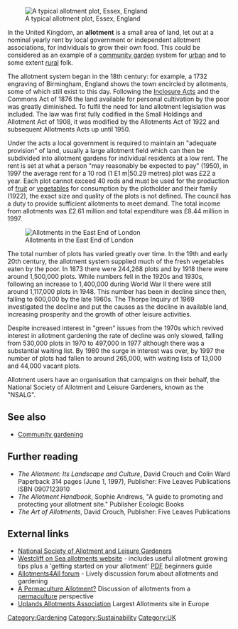 [[Image:Allotment1.jpg|right|thumb|A typical allotment plot, Essex, England ]]

In the United Kingdom, an '''allotment'''  is a small area of land, let out at a nominal yearly rent by local government or independent allotment associations, for individuals to grow their own food.  This could be considered as an example of a [[community garden]] system for [[urban area|urban]] and to some extent [[rural]] folk.

The allotment system began in the 18th century: for example, a 1732 engraving of Birmingham, England shows the town encircled by allotments, some of which still exist to this day. Following the [[Inclosure Act]]s and the Commons Act of 1876 the land available for personal cultivation by the poor was greatly diminished. To fulfil the need for land allotment legislation was included. The law was first fully codified in the Small Holdings and Allotment Act of 1908, it was modified by the Allotments Act of 1922 and subsequent Allotments Acts up until 1950.

Under the acts a local government is required to maintain an "adequate provision" of land, usually a large allotment field which can then be subdivided into allotment gardens for individual residents at a low rent. The rent is set at what a person "may reasonably be expected to pay" (1950), in 1997 the average rent for a 10 rod (1 E1 m|50.29 metres) plot was £22 a year. Each plot cannot exceed 40 rods and must be used for the production of [[fruit]] or [[vegetable]]s for consumption by the plotholder and their family (1922), the exact size and quality of the plots is not defined. The council has a duty to provide sufficient allotments to meet demand. The total income from allotments was £2.61 million and total expenditure was £8.44 million in 1997.

[[Image:Allotments_in_London_E15.jpg|thumb|left|Allotments in the East End of London]]

The total number of plots has varied greatly over time. In the 19th and early 20th century, the allotment system supplied much of the fresh vegetables eaten by the poor. In 1873 there were 244,268 plots and by 1918 there were around 1,500,000 plots. While numbers fell in the 1920s and 1930s, following an increase to 1,400,000 during World War II there were still around 1,117,000 plots in 1948. This number has been in decline since then, falling to 600,000 by the late 1960s. The Thorpe Inquiry of 1969 investigated the decline and put the causes as the decline in available land, increasing prosperity and the growth of other leisure activities.

Despite increased interest in "green" issues from the 1970s which revived interest in allotment gardening the rate of decline was only slowed, falling from 530,000 plots in 1970 to 497,000 in 1977 although there was a substantial waiting list. By 1980 the surge in interest was over, by 1997 the number of plots had fallen to around 265,000, with waiting lists of 13,000 and 44,000 vacant plots. 

Allotment users have an organisation that campaigns on their behalf, the  National Society of Allotment and Leisure Gardeners, known as the "NSALG".

==See also==

* [[Community gardening]]

== Further reading==
* ''The Allotment: Its Landscape and Culture'', David Crouch and Colin Ward Paperback 314 pages (June 1, 1997), Publisher: Five Leaves Publications ISBN 0907123910
* ''The Allotment Handbook'', Sophie Andrews, "A guide to promoting and protecting your allotment site." Publisher Ecologic Books
* ''The Art of Allotments'', David Crouch, Publisher: Five Leaves Publications

==External links==
* [http://www.nsalg.org.uk National Society of Allotment and Leisure Gardeners]
* [http://www.wlcsallotments.org.uk Westcliff on Sea allotments website] - includes useful allotment growing tips plus a 'getting started on your allotment' [[Portable Document Format|PDF]] beginners guide
* [http://www.allotments4all.co.uk Allotments4All forum] - Lively discussion forum about allotments and gardening
* [http://www.spiralseed.co.uk/allotment/ A Permaculture Allotment?] Discussion of allotments from a [[permaculture]] perspective
* [http://web.archive.org/19991009054208/www.btinternet.com/~richard.wiltshire/uplands1.htm Uplands Allotments Association] Largest Allotments site in Europe

[[Category:Gardening]]
[[Category:Sustainability]]
[[Category:UK]]

{{attrib permawiki|Allotment_(gardening)}}
{{attrib wikipedia|Allotment (gardening)}}